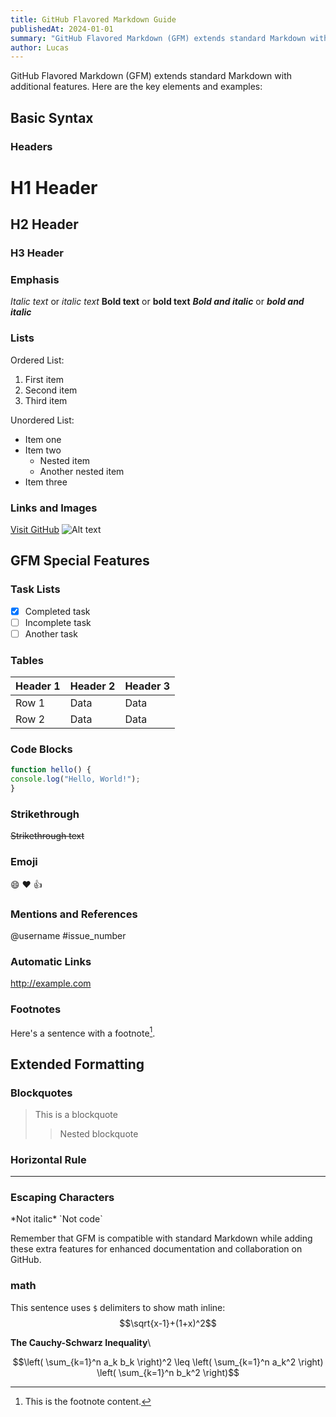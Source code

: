 ```yaml
---
title: GitHub Flavored Markdown Guide
publishedAt: 2024-01-01
summary: "GitHub Flavored Markdown (GFM) extends standard Markdown with additional features. "
author: Lucas
---
```


GitHub Flavored Markdown (GFM) extends standard Markdown with additional features. Here are the key elements and examples:

## Basic Syntax

### Headers

# H1 Header
## H2 Header
### H3 Header

### Emphasis
*Italic text* or _italic text_
**Bold text** or __bold text__
***Bold and italic*** or ___bold and italic___

### Lists

Ordered List:
1. First item
2. Second item
3. Third item

Unordered List:
- Item one
- Item two
  - Nested item
  - Another nested item
- Item three

### Links and Images
[Visit GitHub](https://github.com)
![Alt text](/logo.svg)

## GFM Special Features

### Task Lists
- [x] Completed task
- [ ] Incomplete task
- [ ] Another task

### Tables

| Header 1 | Header 2 | Header 3 |
|----------|----------|----------|
| Row 1    | Data     | Data     |
| Row 2    | Data     | Data     |

### Code Blocks
```javascript
function hello() {
console.log("Hello, World!");
}
```


### Strikethrough
~~Strikethrough text~~

### Emoji
:smile: :heart: :thumbsup:

### Mentions and References
@username
#issue_number

### Automatic Links
http://example.com

### Footnotes
Here's a sentence with a footnote[^1].

[^1]: This is the footnote content.

## Extended Formatting

### Blockquotes
> This is a blockquote
> > Nested blockquote

### Horizontal Rule
---

### Escaping Characters
\*Not italic\*
\`Not code\`

Remember that GFM is compatible with standard Markdown while adding these extra features for enhanced documentation and collaboration on GitHub.

### math

This sentence uses `$` delimiters to show math inline: 
$$\sqrt{x-1}+(1+x)^2$$

**The Cauchy-Schwarz Inequality**\

$$\left( \sum_{k=1}^n a_k b_k \right)^2 \leq \left( \sum_{k=1}^n a_k^2 \right) \left( \sum_{k=1}^n b_k^2 \right)$$